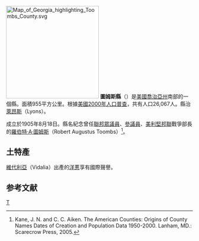 {{noteTA
|T=zh-hans:图姆斯县 (佐治亚州);zh-hk:圖姆斯縣 (喬治亞州);zh-tw:圖姆斯郡 (喬治亞州);
}}

[[File:Map_of_Georgia_highlighting_Toombs_County.svg|250px]]
'''圖姆斯縣'''（{{lang-en|Toombs County}}）是[[美國|美國]][[喬治亞州|喬治亞州]]南部的一個縣。面積955平方公里。根據[[美國2000年人口普查|美國2000年人口普查]]，共有人口26,067人。縣治[[萊昂斯_(喬治亞州)|萊昂斯]]（Lyons）。

成立於1905年8月18日。縣名紀念曾任[[美國眾議院|聯邦眾議員]]、[[美國參議院|參議員]]、[[美利堅邦聯|美利堅邦聯]]戰爭部長的[[羅伯特·A·圖姆斯|羅伯特·A·圖姆斯]]（Robert Augustus Toombs）<ref>Kane, J. N. and C. C. Aiken. The American Counties: Origins of County Names Dates of Creation and Population Data 1950-2000. Lanham, MD.: Scarecrow Press, 2005.</ref>。

==土特產==
[[維代利亞_(喬治亞州)|維代利亞]]（Vidalia）出產的[[洋蔥|洋蔥]]享有國際聲譽。

==参考文献==
<div class="references-small">
<references />
</div>
{{Georgia state-stub}}
{{圖姆斯縣 (喬治亞州)}}
{{Georgia}}
[[Category:佐治亚州行政区划|T]]